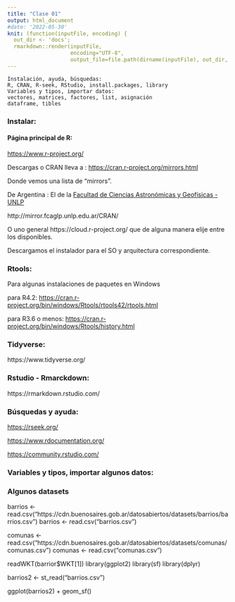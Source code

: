 ```yaml
---
title: "Clase 01"
output: html_document
#date: '2022-05-30'
knit: (function(inputFile, encoding) {
  out_dir <- 'docs';
  rmarkdown::render(inputFile,
                    encoding="UTF-8",
                    output_file=file.path(dirname(inputFile), out_dir, 'clase01.html')) })
---
```


```
Instalación, ayuda, búsquedas:
R, CRAN, R-seek, RStudio, install.packages, library
Variables y tipos, importar datos:
vectores, matrices, factores, list, asignación
dataframe, tibles
```


### Instalar:

#### Página principal de R:
[https://www.r-project.org/](https://www.r-project.org/)

Descargas o CRAN lleva a : [https://cran.r-project.org/mirrors.html](https://cran.r-project.org/mirrors.html)

Donde vemos una lista de "mirrors".

De Argentina : El de la [Facultad de Ciencias Astronómicas y Geofísicas - UNLP](https://www.fcaglp.unlp.edu.ar/)

http://mirror.fcaglp.unlp.edu.ar/CRAN/

O uno general https://cloud.r-project.org/ que de alguna manera elije entre los disponibles.

Descargamos el instalador para el SO y arquitectura correspondiente.


### Rtools:
Para algunas instalaciones de paquetes en Windows

para R4.2:
[https://cran.r-project.org/bin/windows/Rtools/rtools42/rtools.html](https://cran.r-project.org/bin/windows/Rtools/rtools42/rtools.html)

para R3.6 o menos:
[https://cran.r-project.org/bin/windows/Rtools/history.html](https://cran.r-project.org/bin/windows/Rtools/history.html)


### Tidyverse:
https://www.tidyverse.org/

### Rstudio - Rmarckdown:
https://rmarkdown.rstudio.com/

### Búsquedas y ayuda:

[https://rseek.org/](https://rseek.org/)

[https://www.rdocumentation.org/](https://www.rdocumentation.org/)

[https://community.rstudio.com/](https://community.rstudio.com/)

### Variables y tipos, importar algunos datos:


### Algunos datasets

barrios <- read.csv("https://cdn.buenosaires.gob.ar/datosabiertos/datasets/barrios/barrios.csv")
barrios <- read.csv("barrios.csv")

comunas <- read.csv("https://cdn.buenosaires.gob.ar/datosabiertos/datasets/comunas/comunas.csv")
comunas <- read.csv("comunas.csv")



readWKT(barrior$WKT[1])
library(ggplot2)
library(sf)
library(dplyr)

barrios2 <- st_read("barrios.csv")

ggplot(barrios2) + 
geom_sf()

